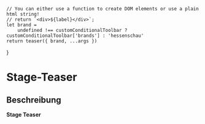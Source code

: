 
<Meta of={TeaserStageStories} />

    // You can either use a function to create DOM elements or use a plain html string!
    // return `<div>${label}</div>`;
    let brand =
        undefined !== customConditionalToolbar ? customConditionalToolbar['brands'] : 'hessenschau'
    return teaser({ brand, ...args })
}

# Stage-Teaser

## Beschreibung

<Canvas withToolbar>
  <b>Stage Teaser</b>

  <Story of={TeaserStageStories.StageTeaser} />

  <Story of={TeaserStageStories.StageTeaserWide} />

  <Story of={TeaserStageStories.StageTeaserWithEvent} />

  <Story of={TeaserStageStories.StageTeaserProgram} />
</Canvas>
